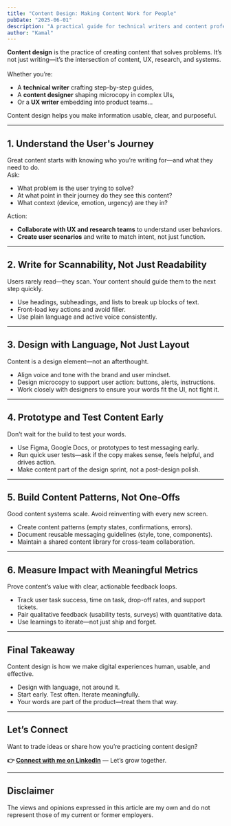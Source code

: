 ```yaml
---
title: "Content Design: Making Content Work for People"
pubDate: "2025-06-01"
description: "A practical guide for technical writers and content professionals to apply content design principles that improve usability, clarity, and experience."
author: "Kamal"
---
```


<div class="blog-intro">
  <strong>Content design</strong> is the practice of creating content that solves problems. It’s not just writing—it’s the intersection of content, UX, research, and systems.<br /><br />
  Whether you’re:
  <ul>
    <li>A <strong>technical writer</strong> crafting step-by-step guides,</li>
    <li>A <strong>content designer</strong> shaping microcopy in complex UIs,</li>
    <li>Or a <strong>UX writer</strong> embedding into product teams…</li>
  </ul>
  Content design helps you make information usable, clear, and purposeful.
</div>

---

## 1. Understand the User's Journey

<div class="section-block">
  Great content starts with knowing who you’re writing for—and what they need to do.

  <div class="section-subtitle">Ask:</div>
  <ul class="section-list">
    <li>What problem is the user trying to solve?</li>
    <li>At what point in their journey do they see this content?</li>
    <li>What context (device, emotion, urgency) are they in?</li>
  </ul>

  <div class="section-subtitle">Action:</div>
  <ul class="section-list">
    <li><strong>Collaborate with UX and research teams</strong> to understand user behaviors.</li>
    <li><strong>Create user scenarios</strong> and write to match intent, not just function.</li>
  </ul>
</div>

---

## 2. Write for Scannability, Not Just Readability

<div class="section-block">
  Users rarely read—they scan. Your content should guide them to the next step quickly.

  <ul class="section-list">
    <li>Use headings, subheadings, and lists to break up blocks of text.</li>
    <li>Front-load key actions and avoid filler.</li>
    <li>Use plain language and active voice consistently.</li>
  </ul>
</div>

---

## 3. Design with Language, Not Just Layout

<div class="section-block">
  Content is a design element—not an afterthought.

  <ul class="section-list">
    <li>Align voice and tone with the brand and user mindset.</li>
    <li>Design microcopy to support user action: buttons, alerts, instructions.</li>
    <li>Work closely with designers to ensure your words fit the UI, not fight it.</li>
  </ul>
</div>

---

## 4. Prototype and Test Content Early

<div class="section-block">
  Don’t wait for the build to test your words.

  <ul class="section-list">
    <li>Use Figma, Google Docs, or prototypes to test messaging early.</li>
    <li>Run quick user tests—ask if the copy makes sense, feels helpful, and drives action.</li>
    <li>Make content part of the design sprint, not a post-design polish.</li>
  </ul>
</div>

---

## 5. Build Content Patterns, Not One-Offs

<div class="section-block">
  Good content systems scale. Avoid reinventing with every new screen.

  <ul class="section-list">
    <li>Create content patterns (empty states, confirmations, errors).</li>
    <li>Document reusable messaging guidelines (style, tone, components).</li>
    <li>Maintain a shared content library for cross-team collaboration.</li>
  </ul>
</div>

---

## 6. Measure Impact with Meaningful Metrics

<div class="section-block">
  Prove content’s value with clear, actionable feedback loops.

  <ul class="section-list">
    <li>Track user task success, time on task, drop-off rates, and support tickets.</li>
    <li>Pair qualitative feedback (usability tests, surveys) with quantitative data.</li>
    <li>Use learnings to iterate—not just ship and forget.</li>
  </ul>
</div>

---

## Final Takeaway

<div class="section-block">
  Content design is how we make digital experiences human, usable, and effective.
  <ul class="section-list">
    <li>Design with language, not around it.</li>
    <li>Start early. Test often. Iterate meaningfully.</li>
    <li>Your words are part of the product—treat them that way.</li>
  </ul>
</div>

---

## Let’s Connect

Want to trade ideas or share how you’re practicing content design?

**👉 [Connect with me on LinkedIn](https://www.linkedin.com/in/kamal-raj-75b389b/)** — Let’s grow together.

---

## Disclaimer

The views and opinions expressed in this article are my own and do not represent those of my current or former employers.